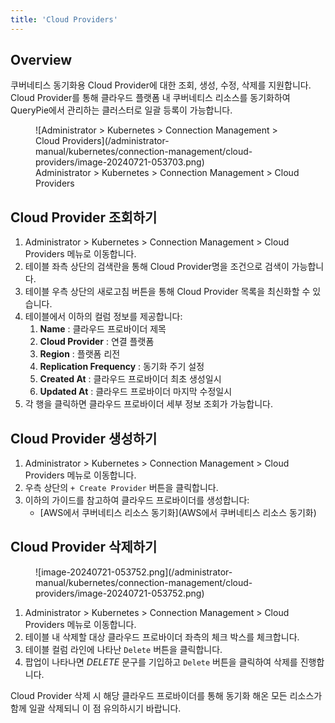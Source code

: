 ```yaml
---
title: 'Cloud Providers'
---
```



## Overview

쿠버네티스 동기화용 Cloud Provider에 대한 조회, 생성, 수정, 삭제를 지원합니다. Cloud Provider를 통해 클라우드 플랫폼 내 쿠버네티스 리소스를 동기화하여 QueryPie에서 관리하는 클러스터로 일괄 등록이 가능합니다.

<figure data-layout="center" data-align="center">
![Administrator &gt; Kubernetes &gt; Connection Management &gt; Cloud Providers](/administrator-manual/kubernetes/connection-management/cloud-providers/image-20240721-053703.png)
<figcaption>
Administrator &gt; Kubernetes &gt; Connection Management &gt; Cloud Providers
</figcaption>
</figure>


## Cloud Provider 조회하기

1. Administrator &gt; Kubernetes &gt; Connection Management &gt; Cloud Providers 메뉴로 이동합니다.
2. 테이블 좌측 상단의 검색란을 통해 Cloud Provider명을 조건으로 검색이 가능합니다. 
3. 테이블 우측 상단의 새로고침 버튼을 통해 Cloud Provider 목록을 최신화할 수 있습니다. 
4. 테이블에서 이하의 컬럼 정보를 제공합니다: 
    1.  **Name**  : 클라우드 프로바이더 제목
    2.  **Cloud Provider**  : 연결 플랫폼 
    3.  **Region**  : 플랫폼 리전 
    4.  **Replication Frequency** : 동기화 주기 설정
    5.  **Created At**  : 클라우드 프로바이더 최초 생성일시
    6.  **Updated At** : 클라우드 프로바이더 마지막 수정일시
5. 각 행을 클릭하면 클라우드 프로바이더 세부 정보 조회가 가능합니다.


## Cloud Provider 생성하기

1. Administrator &gt; Kubernetes &gt; Connection Management &gt; Cloud Providers 메뉴로 이동합니다.
2. 우측 상단의 `+ Create Provider` 버튼을 클릭합니다.
3. 이하의 가이드를 참고하여 클라우드 프로바이더를 생성합니다:
    * [AWS에서 쿠버네티스 리소스 동기화](AWS에서 쿠버네티스 리소스 동기화)


## Cloud Provider 삭제하기

<figure data-layout="left" data-align="left">
![image-20240721-053752.png](/administrator-manual/kubernetes/connection-management/cloud-providers/image-20240721-053752.png)
</figure>

1. Administrator &gt; Kubernetes &gt; Connection Management &gt; Cloud Providers 메뉴로 이동합니다.
2. 테이블 내 삭제할 대상 클라우드 프로바이더 좌측의 체크 박스를 체크합니다. 
3. 테이블 컬럼 라인에 나타난 `Delete` 버튼을 클릭합니다. 
4. 팝업이 나타나면  *DELETE*  문구를 기입하고 `Delete` 버튼을 클릭하여 삭제를 진행합니다. 

<Callout type="important">
Cloud Provider 삭제 시 해당 클라우드 프로바이더를 통해 동기화 해온 모든 리소스가 함께 일괄 삭제되니 이 점 유의하시기 바랍니다.
</Callout>
